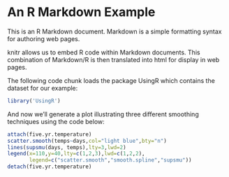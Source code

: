 An R Markdown Example
========================================================

This is an R Markdown document. Markdown is a simple formatting syntax for authoring web pages.

knitr allows us to embed R code within Markdown documents. This combination of Markdown/R is then translated into html for display in web pages.

The following code chunk loads the package UsingR which contains the dataset for our example:
```r
library('UsingR')
```


And now we'll generate a plot illustrating three different smoothing techniques using the code below:
```r
attach(five.yr.temperature)
scatter.smooth(temps~days,col="light blue",bty="n")
lines(supsmu(days, temps),lty=3,lwd=2)
legend(x=110,y=40,lty=c(1,2,3),lwd=c(1,2,2),
       legend=c("scatter.smooth","smooth.spline","supsmu"))
detach(five.yr.temperature)
```

